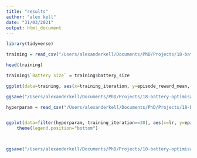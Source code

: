 ```yaml
---
title: "results"
author: "alex kell"
date: "31/03/2021"
output: html_document
---
```


```r
library(tidyverse)
```


```r
training = read_csv("/Users/alexanderkell/Documents/PhD/Projects/18-battery-optimisation/data/results/training/training_results.csv")
```

```r
head(training)
```

```r

training$`Battery size` = training$battery_size

ggplot(data=training, aes(x=training_iteration, y=episode_reward_mean, color=`Battery size`, group=`Battery size`)) + geom_line(size=1) + theme_classic()+theme(text = element_text(size=18))  + xlab("Total training iterations") + ylab("Mean episode reward")+ scale_fill_continuous(guide = guide_legend()) + theme(legend.position="bottom")

ggsave("/Users/alexanderkell/Documents/PhD/Projects/18-battery-optimisation/reports/figures/rewards_over_time.pdf", dpi=1000)
```


```r
hyperparam = read_csv("/Users/alexanderkell/Documents/PhD/Projects/18-battery-optimisation/data/interim/hyperparameter_training.csv")


ggplot(data=filter(hyperparam, training_iteration==30), aes(x=lr, y=episode_reward_mean, color=actor_hiddens)) + geom_point(size=2) + geom_smooth(method="lm", aes(fill=actor_hiddens), alpha=0.1) + theme_bw() + xlab("Learning rate") + ylab("Mean episode reward") + theme_classic() +theme(text = element_text(size=18)) + scale_fill_discrete(guide = guide_legend()) +
    theme(legend.position="bottom")



ggsave("/Users/alexanderkell/Documents/PhD/Projects/18-battery-optimisation/reports/figures/hyperparameter_plot.pdf", dpi=1000)

```


```r

```